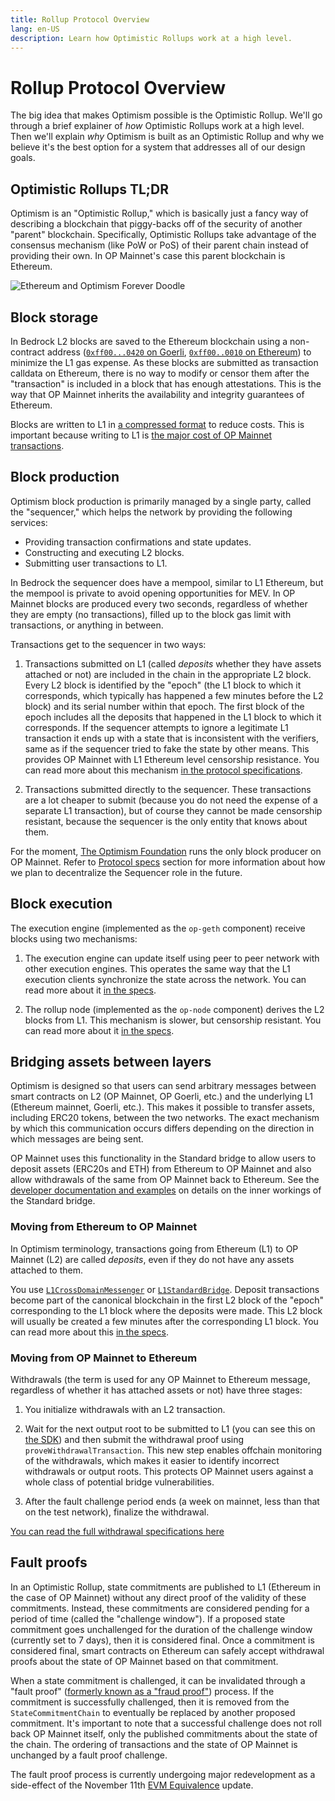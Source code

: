 ```yaml
---
title: Rollup Protocol Overview
lang: en-US
description: Learn how Optimistic Rollups work at a high level.
---
```



# Rollup Protocol Overview

The big idea that makes Optimism possible is the Optimistic Rollup.
We'll go through a brief explainer of *how* Optimistic Rollups work at a high level.
Then we'll explain *why* Optimism is built as an Optimistic Rollup and why we believe it's the best option for a system that addresses all of our design goals.

## Optimistic Rollups TL;DR

Optimism is an "Optimistic Rollup," which is basically just a fancy way of describing a blockchain that piggy-backs off of the security of another "parent" blockchain.
Specifically, Optimistic Rollups take advantage of the consensus mechanism (like PoW or PoS) of their parent chain instead of providing their own.
In OP Mainnet's case this parent blockchain is Ethereum.

<Image src="/img/op-stack/protocol/ethereum-optimism-forever.png" alt="Ethereum and Optimism Forever Doodle" width={400} height={400} />

## Block storage

In Bedrock L2 blocks are saved to the Ethereum blockchain using a non-contract address ([`0xff00...0420` on Goerli](https://goerli.etherscan.io/address/0xff00000000000000000000000000000000000420), [`0xff00..0010` on Ethereum](https://etherscan.io/address/0xff00000000000000000000000000000000000010)) to minimize the L1 gas expense.
As these blocks are submitted as transaction calldata on Ethereum, there is no way to modify or censor them after the "transaction" is included in a block that has enough attestations.
This is the way that OP Mainnet inherits the availability and integrity guarantees of Ethereum.

Blocks are written to L1 in [a compressed format](https://github.com/ethereum-optimism/optimism/blob/develop/specs/derivation.md#batch-submission-wire-format) to reduce costs.
This is important because writing to L1 is [the major cost of OP Mainnet transactions](/transaction-fees/overview).

## Block production

Optimism block production is primarily managed by a single party, called the "sequencer," which helps the network by providing the following services:

-   Providing transaction confirmations and state updates.
-   Constructing and executing L2 blocks.
-   Submitting user transactions to L1.

In Bedrock the sequencer does have a mempool, similar to L1 Ethereum, but the mempool is private to avoid opening opportunities for MEV.
In OP Mainnet blocks are produced every two seconds, regardless of whether they are empty (no transactions), filled up to the block gas limit with transactions, or anything in between.

Transactions get to the sequencer in two ways:

1.  Transactions submitted on L1 (called *deposits* whether they have assets attached or not) are included in the chain in the appropriate L2 block.
    Every L2 block is identified by the "epoch" (the L1 block to which it corresponds, which typically has happened a few minutes before the L2 block) and its serial number within that epoch.
    The first block of the epoch includes all the deposits that happened in the L1 block to which it corresponds.
    If the sequencer attempts to ignore a legitimate L1 transaction it ends up with a state that is inconsistent with the verifiers, same as if the sequencer tried to fake the state by other means.
    This provides OP Mainnet with L1 Ethereum level censorship resistance.
    You can read more about this mechanism [in the protocol specifications](https://github.com/ethereum-optimism/optimism/blob/develop/specs/derivation.md#deriving-the-transaction-list).

2.  Transactions submitted directly to the sequencer.
    These transactions are a lot cheaper to submit (because you do not need the expense of a separate L1 transaction), but of course they cannot be made censorship resistant, because the sequencer is the only entity that knows about them.

For the moment, [The Optimism Foundation](https://www.optimism.io/) runs the only block producer on OP Mainnet. Refer to [Protocol specs](overview) section for more information about how we plan to decentralize the Sequencer role in the future.

## Block execution

The execution engine (implemented as the `op-geth` component) receive blocks using two mechanisms:

1.  The execution engine can update itself using peer to peer network with other execution engines.
    This operates the same way that the L1 execution clients synchronize the state across the network.
    You can read more about it [in the specs](https://github.com/ethereum-optimism/optimism/blob/develop/specs/exec-engine.md#happy-path-sync).

2.  The rollup node (implemented as the `op-node` component) derives the L2 blocks from L1.
    This mechanism is slower, but censorship resistant.
    You can read more about it [in the specs](https://github.com/ethereum-optimism/optimism/blob/develop/specs/exec-engine.md#worst-case-sync).

## Bridging assets between layers

Optimism is designed so that users can send arbitrary messages between smart contracts on L2 (OP Mainnet, OP Goerli, etc.) and the underlying L1 (Ethereum mainnet, Goerli, etc.).
This makes it possible to transfer assets, including ERC20 tokens, between the two networks.
The exact mechanism by which this communication occurs differs depending on the direction in which messages are being sent.

OP Mainnet uses this functionality in the Standard bridge to allow users to deposit assets (ERC20s and ETH) from Ethereum to OP Mainnet and also allow withdrawals of the same from OP Mainnet back to Ethereum.
See the [developer documentation and examples](/dapp-developers/bridging/standard-bridge) on details on the inner workings of the Standard bridge.

### Moving from Ethereum to OP Mainnet

In Optimism terminology, transactions going from Ethereum (L1) to OP Mainnet (L2) are called *deposits*, even if they do not have any assets attached to them.

You use [`L1CrossDomainMessenger`](https://github.com/ethereum-optimism/optimism/blob/v1.1.4/packages/contracts-bedrock/src/L1/L1CrossDomainMessenger.sol) or [`L1StandardBridge`](https://github.com/ethereum-optimism/optimism/blob/v1.1.4/packages/contracts-bedrock/src/L1/L1StandardBridge.sol).
Deposit transactions become part of the canonical blockchain in the first L2 block of the "epoch" corresponding to the L1 block where the deposits were made.
This L2 block will usually be created a few minutes after the corresponding L1 block.
You can read more about this [in the specs](https://github.com/ethereum-optimism/optimism/blob/develop/specs/deposits.md).

### Moving from OP Mainnet to Ethereum

Withdrawals (the term is used for any OP Mainnet to Ethereum message, regardless of whether it has attached assets or not) have three stages:

1.  You initialize withdrawals with an L2 transaction.

2.  Wait for the next output root to be submitted to L1 (you can see this on [the SDK](/tools/javascript/sdk)) and then submit the withdrawal proof using `proveWithdrawalTransaction`.
    This new step enables offchain monitoring of the withdrawals, which makes it easier to identify incorrect withdrawals or output roots.
    This protects OP Mainnet users against a whole class of potential bridge vulnerabilities.

3.  After the fault challenge period ends (a week on mainnet, less than that on the test network), finalize the withdrawal.

[You can read the full withdrawal specifications here](https://github.com/ethereum-optimism/optimism/blob/develop/specs/withdrawals.md)

## Fault proofs

In an Optimistic Rollup, state commitments are published to L1 (Ethereum in the case of OP Mainnet) without any direct proof of the validity of these commitments.
Instead, these commitments are considered pending for a period of time (called the "challenge window").
If a proposed state commitment goes unchallenged for the duration of the challenge window (currently set to 7 days), then it is considered final.
Once a commitment is considered final, smart contracts on Ethereum can safely accept withdrawal proofs about the state of OP Mainnet based on that commitment.

When a state commitment is challenged, it can be invalidated through a "fault proof" ([formerly known as a "fraud proof"](https://github.com/ethereum-optimism/optimistic-specs/discussions/53)) process.
If the commitment is successfully challenged, then it is removed from the `StateCommitmentChain` to eventually be replaced by another proposed commitment.
It's important to note that a successful challenge does not roll back OP Mainnet itself, only the published commitments about the state of the chain.
The ordering of transactions and the state of OP Mainnet is unchanged by a fault proof challenge.

The fault proof process is currently undergoing major redevelopment as a side-effect of the November 11th [EVM Equivalence](https://medium.com/ethereum-optimism/introducing-evm-equivalence-5c2021deb306) update.
